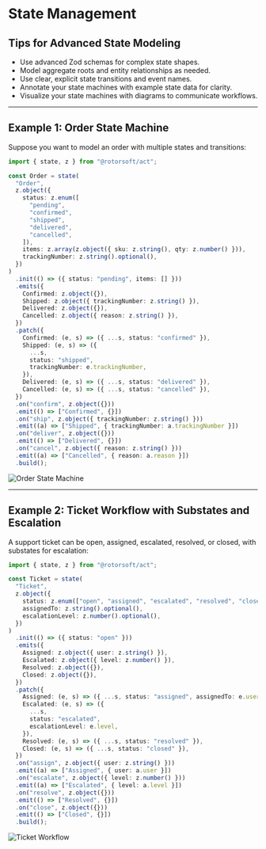 # State Management

## Tips for Advanced State Modeling

- Use advanced Zod schemas for complex state shapes.
- Model aggregate roots and entity relationships as needed.
- Use clear, explicit state transitions and event names.
- Annotate your state machines with example state data for clarity.
- Visualize your state machines with diagrams to communicate workflows.

---

## Example 1: Order State Machine

Suppose you want to model an order with multiple states and transitions:

```typescript
import { state, z } from "@rotorsoft/act";

const Order = state(
  "Order",
  z.object({
    status: z.enum([
      "pending",
      "confirmed",
      "shipped",
      "delivered",
      "cancelled",
    ]),
    items: z.array(z.object({ sku: z.string(), qty: z.number() })),
    trackingNumber: z.string().optional(),
  })
)
  .init(() => ({ status: "pending", items: [] }))
  .emits({
    Confirmed: z.object({}),
    Shipped: z.object({ trackingNumber: z.string() }),
    Delivered: z.object({}),
    Cancelled: z.object({ reason: z.string() }),
  })
  .patch({
    Confirmed: (e, s) => ({ ...s, status: "confirmed" }),
    Shipped: (e, s) => ({
      ...s,
      status: "shipped",
      trackingNumber: e.trackingNumber,
    }),
    Delivered: (e, s) => ({ ...s, status: "delivered" }),
    Cancelled: (e, s) => ({ ...s, status: "cancelled" }),
  })
  .on("confirm", z.object({}))
  .emit(() => ["Confirmed", {}])
  .on("ship", z.object({ trackingNumber: z.string() }))
  .emit((a) => ["Shipped", { trackingNumber: a.trackingNumber }])
  .on("deliver", z.object({}))
  .emit(() => ["Delivered", {}])
  .on("cancel", z.object({ reason: z.string() }))
  .emit((a) => ["Cancelled", { reason: a.reason }])
  .build();
```

![Order State Machine](/img/order-state-machine.svg)

---

## Example 2: Ticket Workflow with Substates and Escalation

A support ticket can be open, assigned, escalated, resolved, or closed, with substates for escalation:

```typescript
import { state, z } from "@rotorsoft/act";

const Ticket = state(
  "Ticket",
  z.object({
    status: z.enum(["open", "assigned", "escalated", "resolved", "closed"]),
    assignedTo: z.string().optional(),
    escalationLevel: z.number().optional(),
  })
)
  .init(() => ({ status: "open" }))
  .emits({
    Assigned: z.object({ user: z.string() }),
    Escalated: z.object({ level: z.number() }),
    Resolved: z.object({}),
    Closed: z.object({}),
  })
  .patch({
    Assigned: (e, s) => ({ ...s, status: "assigned", assignedTo: e.user }),
    Escalated: (e, s) => ({
      ...s,
      status: "escalated",
      escalationLevel: e.level,
    }),
    Resolved: (e, s) => ({ ...s, status: "resolved" }),
    Closed: (e, s) => ({ ...s, status: "closed" }),
  })
  .on("assign", z.object({ user: z.string() }))
  .emit((a) => ["Assigned", { user: a.user }])
  .on("escalate", z.object({ level: z.number() }))
  .emit((a) => ["Escalated", { level: a.level }])
  .on("resolve", z.object({}))
  .emit(() => ["Resolved", {}])
  .on("close", z.object({}))
  .emit(() => ["Closed", {}])
  .build();
```

![Ticket Workflow](/img/ticket-workflow.svg)
